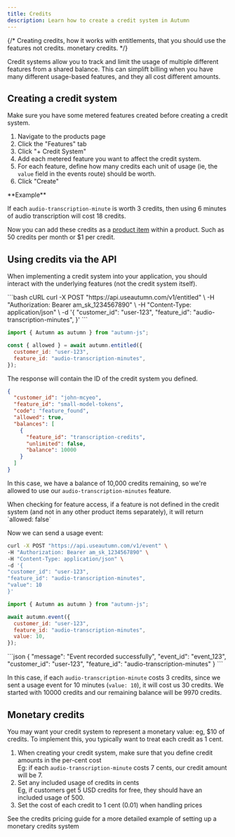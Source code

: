```yaml
---
title: Credits
description: Learn how to create a credit system in Autumn
---
```


{/* Creating credits, how it works with entitlements, that you should use the features not credits. monetary credits. */}

Credit systems allow you to track and limit the usage of multiple different features from a shared balance. This can simplift billing when you have many different usage-based features, and they all cost different amounts.

## Creating a credit system

<Warning>
  Make sure you have some metered features created before creating a credit
  system.
</Warning>

1. Navigate to the products page
2. Click the "Features" tab
3. Click "+ Credit System"
4. Add each metered feature you want to affect the credit system.
5. For each feature, define how many credits each unit of usage (ie, the `value` field in the events route) should be worth.
6. Click "Create"

<Info>
**Example**

If each `audio-transcription-minute` is worth 3 credits, then using 6 minutes of audio transcription will cost 18 credits.

</Info>

Now you can add these credits as a [product item](/products/product-items.mdx) within a product. Such as 50 credits per month or $1 per credit.

## Using credits via the API

When implementing a credit system into your application, you should interact with the underlying features (not the credit system itself).

<CodeGroup>
```bash cURL
curl -X POST "https://api.useautumn.com/v1/entitled" \
  -H "Authorization: Bearer am_sk_1234567890" \
  -H "Content-Type: application/json" \
  -d '{
    "customer_id": "user-123",
    "feature_id": "audio-transcription-minutes",
  }'
```

```javascript Typescript
import { Autumn as autumn } from "autumn-js";

const { allowed } = await autumn.entitled({
  customer_id: "user-123",
  feature_id: "audio-transcription-minutes",
});
```

</CodeGroup>
The response will contain the ID of the credit system you defined.

```json {8}
{
  "customer_id": "john-mcyeo",
  "feature_id": "small-model-tokens",
  "code": "feature_found",
  "allowed": true,
  "balances": [
    {
      "feature_id": "transcription-credits",
      "unlimited": false,
      "balance": 10000
    }
  ]
}
```

In this case, we have a balance of 10,000 credits remaining, so we're allowed to use our `audio-transcription-minutes` feature.

<Note>
  When checking for feature access, if a feature is not defined in the credit
  system (and not in any other product items separately), it will return
  `allowed: false`
</Note>

Now we can send a usage event:

<CodeGroup>

```bash cURL
curl -X POST "https://api.useautumn.com/v1/event" \
-H "Authorization: Bearer am_sk_1234567890" \
-H "Content-Type: application/json" \
-d '{
"customer_id": "user-123",
"feature_id": "audio-transcription-minutes",
"value": 10
}'
```

```javascript Typescript
import { Autumn as autumn } from "autumn-js";

await autumn.event({
  customer_id: "user-123",
  feature_id: "audio-transcription-minutes",
  value: 10,
});
```

</CodeGroup>
```json
{
    "message": "Event recorded successfully",
    "event_id": "event_123",
    "customer_id": "user-123",
    "feature_id": "audio-transcription-minutes"
}
```

In this case, if each `audio-transcription-minute` costs 3 credits, since we sent a usage event for 10 minutes (`value: 10`), it will cost us 30 credits. We started with 10000 credits and our remaining balance will be 9970 credits.

## Monetary credits

You may want your credit system to represent a monetary value: eg, $10 of credits. To implement this, you typically want to treat each credit as 1 cent.

1. When creating your credit system, make sure that you define credit amounts in the per-cent cost <br />
   Eg: if each `audio-transcription-minute` costs 7 cents, our credit amount will be 7.
2. Set any included usage of credits in cents <br />
   Eg, if customers get 5 USD credits for free, they should have an included usage of 500.
3. Set the cost of each credit to 1 cent (0.01) when handling prices

See the credits pricing guide for a more detailed example of setting up a monetary credits system

<Card
  title="Credits Example"
  horizontal
  href="/guides/credits"
  icon="money-bills"
/>
